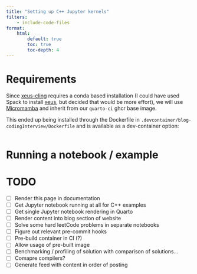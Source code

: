 ```yaml
---
title: "Setting up C++ Jupyter kernels"
filters:
    - include-code-files
format:
    html:
        default: true
        toc: true
        toc-depth: 4
---
```


# Requirements

Since [xeus-cling](https://github.com/jupyter-xeus/xeus-cling) requires a conda based installation (I could have used Spack to install [xeus](https://github.com/spack/spack/blob/develop/var/spack/repos/builtin/packages/xeus/package.py), but decided that would be more effort), we will use [Micromamba](https://mamba.readthedocs.io/en/latest/user_guide/micromamba.html) and inherit from our `quarto-ci` ghcr base image.

This ended up being installed through the Dockerfile in `.devcontainer/blog-codingInterview/Dockerfile` and is available as a dev-container option:

```.Dockerfile
```

# Running a notebook / example



# TODO

- [ ] Render this page in documentation
- [ ] Get Jupyter notebook running at all for C++ examples
- [ ] Get single Jupyter notebook rendering in Quarto
- [ ] Render content into blog section of website
- [ ] Solve some hard leetCode problems in separate notebooks
- [ ] Figure out relevant pre-commit hooks
- [ ] Pre-build container in CI (?)
- [ ] Allow usage of pre-built image
- [ ] Benchmarking / profiling of solution with comparison of solutions...
- [ ] Comapre compilers?
- [ ] Generate feed with content in order of posting
